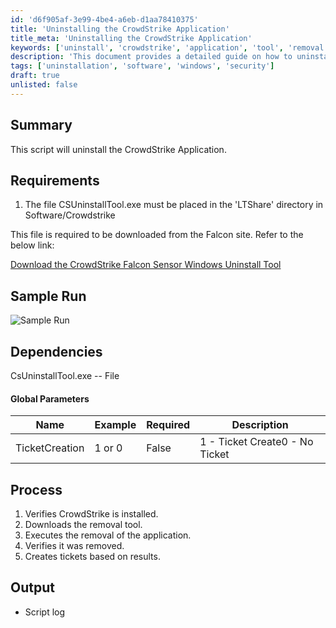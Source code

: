 ```yaml
---
id: 'd6f905af-3e99-4be4-a6eb-d1aa78410375'
title: 'Uninstalling the CrowdStrike Application'
title_meta: 'Uninstalling the CrowdStrike Application'
keywords: ['uninstall', 'crowdstrike', 'application', 'tool', 'removal']
description: 'This document provides a detailed guide on how to uninstall the CrowdStrike Application using the CSUninstallTool.exe. It includes requirements, dependencies, process steps, and output information to ensure a successful uninstallation.'
tags: ['uninstallation', 'software', 'windows', 'security']
draft: true
unlisted: false
---
```

## Summary

This script will uninstall the CrowdStrike Application.

## Requirements

1. The file CSUninstallTool.exe must be placed in the 'LTShare' directory in Software/Crowdstrike

This file is required to be downloaded from the Falcon site. Refer to the below link:

[Download the CrowdStrike Falcon Sensor Windows Uninstall Tool](https://www.dell.com/support/kbdoc/en-in/000126140/how-to-download-the-crowdstrike-falcon-sensor-windows-uninstall-tool)

## Sample Run

![Sample Run](../../static/img/Crowdstrike-Uninstall/image_1.png)

## Dependencies

CsUninstallTool.exe -- File

#### Global Parameters

| Name             | Example | Required | Description                |
|------------------|---------|----------|-----------------------------|
| TicketCreation    | 1 or 0  | False    | 1 - Ticket Create0 - No Ticket |

## Process

1. Verifies CrowdStrike is installed.
2. Downloads the removal tool.
3. Executes the removal of the application.
4. Verifies it was removed.
5. Creates tickets based on results.

## Output

- Script log













